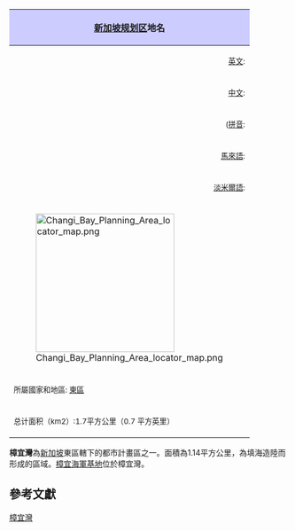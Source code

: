 {{expand language|1=en|page=Changi Bay|time=2019-08-23T05:52:05+00:00}}
{{unreferenced|time=2019-08-23T05:52:05+00:00}}
{|cellpadding=3px cellspacing=0px bgcolor=#f7f8ff style="float:right; border:1px solid; margin:5px"
!style="background:#ccf; border-bottom:1px solid" colspan=2|[[新加坡规划区|新加坡规划区]]地名
|-
|align=right|<small>[[英文|英文]]:||<small>{{lang|en|Changi Bay}}
|-
|align=right|<small>[[中文|中文]]:||<small>樟宜湾
|-
|align=right|<small>([[拼音|拼音]]:||<small>zhāng yí wān)
|-
|align=right|<small>[[馬來語|馬來語]]:||<small>Teluk Changi
|-
|align=right|<small>[[淡米爾語|淡米爾語]]:||<small>சாங்கி பே
|-
|colspan=2|[[File:Changi_Bay_Planning_Area_locator_map.png|250px]]
|-
|colspan=2|<small>所屬國家和地區:{{flag|Singapore}} [[東區_(新加坡)|東區]]
|-
|colspan=2|<small>总计面积（km2）:1.7平方公里（0.7 平方英里）
|}
'''樟宜灣'''為[[新加坡|新加坡]]東區轄下的都市計畫區之一。面積為1.14平方公里，為填海造陸而形成的區域。[[樟宜海軍基地|樟宜海軍基地]]位於樟宜灣。

==參考文獻==
{{Translation/Ref|en|Changi Bay}}

{{新加坡行政区划}}
{{singapore-stub}}

[[Category:樟宜灣|]]